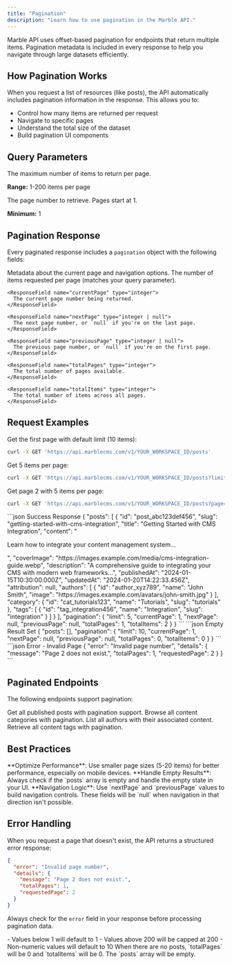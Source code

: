 ```yaml
---
title: "Pagination"
description: "Learn how to use pagination in the Marble API."
---
```


Marble API uses offset-based pagination for endpoints that return multiple items. Pagination metadata is included in every response to help you navigate through large datasets efficiently.

## How Pagination Works

When you request a list of resources (like posts), the API automatically includes pagination information in the response. This allows you to:

- Control how many items are returned per request
- Navigate to specific pages
- Understand the total size of the dataset
- Build pagination UI components

## Query Parameters

<ParamField query="limit" type="integer" default="10">
  The maximum number of items to return per page. 
  
  **Range:** 1-200 items per page
</ParamField>

<ParamField query="page" type="integer" default="1">
  The page number to retrieve. Pages start at 1.
  
  **Minimum:** 1
</ParamField>

## Pagination Response

Every paginated response includes a `pagination` object with the following fields:

<ResponseField name="pagination" type="object">
  Metadata about the current page and navigation options.

  <Expandable title="Pagination properties">
    <ResponseField name="limit" type="integer">
      The number of items requested per page (matches your query parameter).
    </ResponseField>

    <ResponseField name="currentPage" type="integer">
      The current page number being returned.
    </ResponseField>

    <ResponseField name="nextPage" type="integer | null">
      The next page number, or `null` if you're on the last page.
    </ResponseField>

    <ResponseField name="previousPage" type="integer | null">
      The previous page number, or `null` if you're on the first page.
    </ResponseField>

    <ResponseField name="totalPages" type="integer">
      The total number of pages available.
    </ResponseField>

    <ResponseField name="totalItems" type="integer">
      The total number of items across all pages.
    </ResponseField>
  </Expandable>
</ResponseField>

## Request Examples

<Tabs>
<Tab title="Default Pagination">
Get the first page with default limit (10 items):

```bash cURL
curl -X GET 'https://api.marblecms.com/v1/YOUR_WORKSPACE_ID/posts'
```
</Tab>

<Tab title="Custom Limit">
Get 5 items per page:

```bash cURL
curl -X GET 'https://api.marblecms.com/v1/YOUR_WORKSPACE_ID/posts?limit=5'
```
</Tab>

<Tab title="Specific Page">
Get page 2 with 5 items per page:

```bash cURL
curl -X GET 'https://api.marblecms.com/v1/YOUR_WORKSPACE_ID/posts?page=2&limit=5'
```
</Tab>
</Tabs>

<ResponseExample>
```json Success Response
{
  "posts": [
    {
      "id": "post_abc123def456",
      "slug": "getting-started-with-cms-integration",
      "title": "Getting Started with CMS Integration",
      "content": "<p>Learn how to integrate your content management system...</p>",
      "coverImage": "https://images.example.com/media/cms-integration-guide.webp",
      "description": "A comprehensive guide to integrating your CMS with modern web frameworks...",
      "publishedAt": "2024-01-15T10:30:00.000Z",
      "updatedAt": "2024-01-20T14:22:33.456Z",
      "attribution": null,
      "authors": [
        {
          "id": "author_xyz789",
          "name": "John Smith",
          "image": "https://images.example.com/avatars/john-smith.jpg"
        }
      ],
      "category": {
        "id": "cat_tutorials123",
        "name": "Tutorials",
        "slug": "tutorials"
      },
      "tags": [
        {
          "id": "tag_integration456",
          "name": "Integration",
          "slug": "integration"
        }
      ]
    }
  ],
  "pagination": {
    "limit": 5,
    "currentPage": 1,
    "nextPage": null,
    "previousPage": null,
    "totalPages": 1,
    "totalItems": 2
  }
}
```
</ResponseExample>

<ResponseExample>
```json Empty Result Set
{
  "posts": [],
  "pagination": {
    "limit": 10,
    "currentPage": 1,
    "nextPage": null,
    "previousPage": null,
    "totalPages": 0,
    "totalItems": 0
  }
}
```
</ResponseExample>

<ResponseExample>
```json Error - Invalid Page
{
  "error": "Invalid page number",
  "details": {
    "message": "Page 2 does not exist.",
    "totalPages": 1,
    "requestedPage": 2
  }
}
```
</ResponseExample>

## Paginated Endpoints

The following endpoints support pagination:

<CardGroup cols={2}>
<Card title="Posts" icon="file-text" href="/api/endpoint/posts">
  Get all published posts with pagination support.
</Card>

<Card title="Categories" icon="folder" href="/api/endpoint/categories">
  Browse all content categories with pagination.
</Card>

<Card title="Authors" icon="users" href="/api/endpoint/authors">
  List all authors with their associated content.
</Card>

<Card title="Tags" icon="tag" href="/api/endpoint/tags">
  Retrieve all content tags with pagination.
</Card>
</CardGroup>

## Best Practices

<Tip>
**Optimize Performance**: Use smaller page sizes (5-20 items) for better performance, especially on mobile devices.
</Tip>

<Tip>
**Handle Empty Results**: Always check if the `posts` array is empty and handle the empty state in your UI.
</Tip>

<Note>
**Navigation Logic**: Use `nextPage` and `previousPage` values to build navigation controls. These fields will be `null` when navigation in that direction isn't possible.
</Note>


## Error Handling

<AccordionGroup>
<Accordion title="Invalid page number">
  When you request a page that doesn't exist, the API returns a structured error response:
  
  ```json
  {
    "error": "Invalid page number",
    "details": {
      "message": "Page 2 does not exist.",
      "totalPages": 1,
      "requestedPage": 2
    }
  }
  ```
  
  Always check for the `error` field in your response before processing pagination data.
</Accordion>

<Accordion title="Invalid limit value">
  - Values below 1 will default to 1
  - Values above 200 will be capped at 200  
  - Non-numeric values will default to 10
</Accordion>

<Accordion title="Empty datasets">
  When there are no posts, `totalPages` will be 0 and `totalItems` will be 0. The `posts` array will be empty.
</Accordion>
</AccordionGroup>
